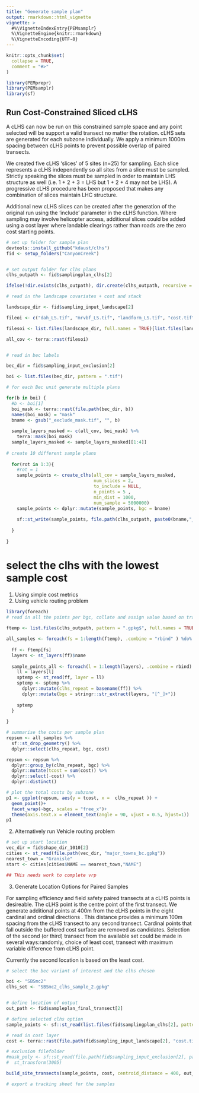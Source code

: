 ```yaml
---
title: "Generate sample plan"
output: rmarkdown::html_vignette
vignette: >
  #%\VignetteIndexEntry{PEMsamplr}
  %\VignetteEngine{knitr::rmarkdown}
  %\VignetteEncoding{UTF-8}
---
```


```r
knitr::opts_chunk$set(
  collapse = TRUE,
  comment = "#>"
)
```

```r

library(PEMprepr)
library(PEMsamplr)
library(sf)

```


## Run Cost-Constrained Sliced cLHS

A cLHS can now be run on this constrained sample space and any point selected will be support a valid transect no matter the rotation. 
cLHS sets are generated for each subzone individually.
We apply a minimum 1000m spacing between cLHS points to prevent possible overlap of paired transects.
  
We created five cLHS 'slices' of 5 sites (n=25) for sampling. Each slice represents a cLHS independently so all sites from a slice must be sampled. Strictly speaking the slices must be sampled in order to maintain LHS structure as well (i.e. 1 + 2 + 3 = LHS but 1 + 2 + 4 may not be LHS). A progressive cLHS procedure has been proposed that makes any combination of slices maintain LHC structure.

Additional new cLHS slices can be created after the generation of the original run using the 'include' parameter in the cLHS function. Where sampling may involve helicopter access, additional slices could be added using a cost layer where landable clearings rather than roads are the zero cost starting points.


```r
# set up folder for sample plan
devtools::install_github("kdaust/clhs") 
fid <- setup_folders("CanyonCreek")


# set output folder for clhs plans
clhs_outpath <- fid$samplingplan_clhs[2]

ifelse(!dir.exists(clhs_outpath), dir.create(clhs_outpath, recursive = TRUE), FALSE)

# read in the landscape covariates + cost and stack 

landscape_dir <- fid$sampling_input_landscape[2]

fileoi <- c("dah_LS.tif", "mrvbf_LS.tif", "landform_LS.tif", "cost.tif")

filesoi <- list.files(landscape_dir, full.names = TRUE)[list.files(landscape_dir) %in% fileoi]

all_cov <- terra::rast(filesoi)


# read in bec labels 

bec_dir = fid$sampling_input_exclusion[2]

boi <- list.files(bec_dir, pattern = ".tif")

# for each Bec unit generate multiple plans

for(b in boi) {
  #b <- boi[1]
  boi_mask <- terra::rast(file.path(bec_dir, b)) 
  names(boi_mask) = "mask"
  bname <- gsub("_exclude_mask.tif", "", b)
  
  sample_layers_masked <- c(all_cov, boi_mask) %>%  
    terra::mask(boi_mask) 
  sample_layers_masked <- sample_layers_masked[[1:4]]
  
# create 10 different sample plans
  
  for(rot in 1:3){ 
    #rot = 1
    sample_points <- create_clhs(all_cov = sample_layers_masked, 
                                 num_slices = 2, 
                                 to_include = NULL, 
                                 n_points = 5 , 
                                 min_dist = 1000,
                                 num_sample = 5000000)
    sample_points <- dplyr::mutate(sample_points, bgc = bname)
    
    sf::st_write(sample_points, file.path(clhs_outpath, paste0(bname,"_clhs_sample_",rot,".gpkg")))
    
  }
  
} 

```

# select the clhs with the lowest sample cost

1) Using simple cost metrics 
2) Using vehicle routing problem 

```r
library(foreach)
# read in all the points per bgc, collate and assign value based on travel cost
 
ftemp <- list.files(clhs_outpath, pattern = ".gpkg$", full.names = TRUE)

all_samples <- foreach(fs = 1:length(ftemp), .combine = "rbind" ) %do% {
  
  ff <- ftemp[fs]
  layers <- st_layers(ff)$name
  
  sample_points_all <- foreach(l = 1:length(layers), .combine = rbind) %do% {
    ll = layers[l]
    sptemp <- st_read(ff, layer = ll)
    sptemp <- sptemp %>%
      dplyr::mutate(clhs_repeat = basename(ff)) %>% 
      dplyr::mutate(bgc = stringr::str_extract(layers, "[^_]+"))
 
    sptemp
  }
  
}

# summarise the costs per sample plan
repsum <- all_samples %>%
  sf::st_drop_geometry() %>%
  dplyr::select(clhs_repeat, bgc, cost)

repsum <- repsum %>%
  dplyr::group_by(clhs_repeat, bgc) %>%
  dplyr::mutate(tcost = sum(cost)) %>%
  dplyr::select(-cost) %>%
  dplyr::distinct()

# plot the total costs by subzone
p1 <- ggplot(repsum, aes(y = tcost, x =  clhs_repeat )) +
  geom_point()+
  facet_wrap(~bgc, scales = "free_x")+
  theme(axis.text.x = element_text(angle = 90, vjust = 0.5, hjust=1))
p1

```

2) Alternatively run Vehicle routing problem 

```r
# set up start location
vec_dir = fid$shape_dir_1010[2]
cities <- st_read(file.path(vec_dir, "major_towns_bc.gpkg"))
nearest_town = "Granisle"
start <- cities[cities$NAME == nearest_town,"NAME"]

## THis needs work to complete vrp 

```



3) Generate Location Options for Paired Samples

For sampling efficiency and field safety paired transects at a cLHS points is desireable. The cLHS point is the centre point of the first transect. We generate additional points at 400m from the cLHS points in the eight cardinal and ordinal directions . This distance provides a minimum 100m spacing from the cLHS transect to any second transect. Cardinal points that fall outside the buffered cost surface are removed as candidates.
Selection of the second (or third) transect from the available set could be made in several ways:randomly, choice of least cost, transect with maximum variable difference from cLHS point.

Currently the second location is based on the least cost.

```r
# select the bec variant of interest and the clhs chosen

boi <- "SBSmc2"
clhs_set <- "SBSmc2_clhs_sample_2.gpkg"


# define location of output 
out_path <- fid$sampleplan_final_transect[2]

# define selected clhs option
sample_points <- sf::st_read(list.files(fid$samplingplan_clhs[2], pattern = clhs_set, full.names = TRUE))

# read in cost layer 
cost <- terra::rast(file.path(fid$sampling_input_landscape[2], "cost.tif"))

# exclusion filefolder
#mask_poly <- sf::st_read(file.path(fid$sampling_input_exclusion[2], paste0(boi, "_exclude_poly.gpkg"))) %>%
#  st_transform(3005)

build_site_transects(sample_points, cost, centroid_distance = 400, out_path) 

# export a tracking sheet for the samples 








 
 
 
 
 
 
 
```



